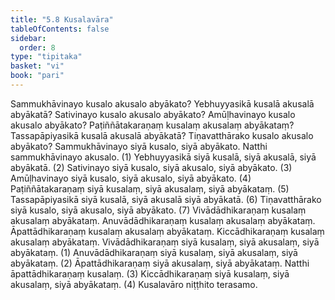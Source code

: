 ```yaml
---
title: "5.8 Kusalavāra"
tableOfContents: false
sidebar:
  order: 8
type: "tipitaka"
basket: "vi"
book: "pari"
---
```



<DynamicBreadcrumb />

<Division number="303" book="pari" e="ch" v="5" p="190">

<Paragraph number="1297" book="pari">
Sammukhāvinayo kusalo akusalo abyākato? Yebhuyyasikā kusalā akusalā abyākatā? Sativinayo kusalo akusalo abyākato? Amūḷhavinayo kusalo akusalo abyākato? Paṭiññātakaraṇaṃ kusalaṃ akusalaṃ abyākataṃ? Tassapāpiyasikā kusalā akusalā abyākatā? Tiṇavatthārako kusalo akusalo abyākato?
</Paragraph>

<Paragraph number="1298" book="pari">
Sammukhāvinayo siyā kusalo, siyā abyākato. Natthi sammukhāvinayo akusalo. (1)
</Paragraph>

<Paragraph number="1299" book="pari">
Yebhuyyasikā siyā kusalā, siyā akusalā, siyā abyākatā. (2)
</Paragraph>

<Paragraph number="1300" book="pari">
Sativinayo siyā kusalo, siyā akusalo, siyā abyākato. (3)
</Paragraph>

<Paragraph number="1301" book="pari">
Amūḷhavinayo siyā kusalo, siyā akusalo, siyā abyākato. (4)
</Paragraph>

<Paragraph number="1302" book="pari">
Paṭiññātakaraṇaṃ siyā kusalaṃ, siyā akusalaṃ, siyā abyākataṃ. (5)
</Paragraph>

<Paragraph number="1303" book="pari">
Tassapāpiyasikā siyā kusalā, siyā akusalā siyā abyākatā. (6)
</Paragraph>

<Paragraph number="1304" book="pari">
Tiṇavatthārako siyā kusalo, siyā akusalo, siyā abyākato. (7)
</Paragraph>

<Paragraph number="1305" book="pari">
Vivādādhikaraṇaṃ kusalaṃ akusalaṃ abyākataṃ. Anuvādādhikaraṇaṃ kusalaṃ akusalaṃ abyākataṃ. Āpattādhikaraṇaṃ kusalaṃ akusalaṃ abyākataṃ. Kiccādhikaraṇaṃ kusalaṃ akusalaṃ abyākataṃ.
</Paragraph>

<Paragraph number="1306" book="pari">
Vivādādhikaraṇaṃ siyā kusalaṃ, siyā akusalaṃ, siyā abyākataṃ. (1)
</Paragraph>

<Paragraph number="1307" book="pari">
Anuvādādhikaraṇaṃ siyā kusalaṃ, siyā akusalaṃ, siyā abyākataṃ. (2)
</Paragraph>

<Paragraph number="1308" book="pari">
Āpattādhikaraṇaṃ siyā akusalaṃ, siyā abyākataṃ. Natthi āpattādhikaraṇaṃ kusalaṃ. (3)
</Paragraph>

<Paragraph number="1309" book="pari">
Kiccādhikaraṇaṃ siyā kusalaṃ, siyā akusalaṃ, siyā abyākataṃ. (4)

</Paragraph>
</Division>

<Paragraph number="1310" type="center" book="pari">
Kusalavāro niṭṭhito terasamo.
</Paragraph>